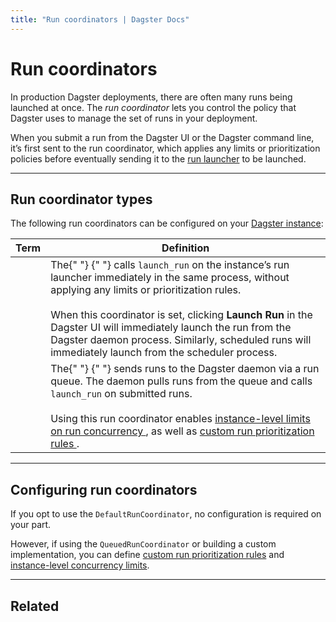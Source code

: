 ```yaml
---
title: "Run coordinators | Dagster Docs"
---
```


# Run coordinators

In production Dagster deployments, there are often many runs being launched at once. The _run coordinator_ lets you control the policy that Dagster uses to manage the set of runs in your deployment.

When you submit a run from the Dagster UI or the Dagster command line, it’s first sent to the run coordinator, which applies any limits or prioritization policies before eventually sending it to the [run launcher](/deployment/run-launcher) to be launched.

---

## Run coordinator types

The following run coordinators can be configured on your [Dagster instance](/deployment/dagster-instance):

<table
  className="table"
  style={{
    width: "100%",
  }}
>
  <thead>
    <tr>
      <th
        style={{
          width: "20%",
        }}
      >
        Term
      </th>
      <th>Definition</th>
    </tr>
  </thead>
  <tbody>
    <tr>
      <td>
        <strong>
          <PyObject
            module="dagster._core.run_coordinator"
            object="DefaultRunCoordinator"
          />
        </strong>
      </td>
      <td>
        The{" "}
        <PyObject
          module="dagster._core.run_coordinator"
          object="DefaultRunCoordinator"
        />{" "}
        calls <code>launch_run</code> on the instance’s run launcher immediately
        in the same process, without applying any limits or prioritization
        rules.
        <br />
        <br />
        When this coordinator is set, clicking <strong>Launch Run</strong> in the
        Dagster UI will immediately launch the run from the Dagster daemon process.
        Similarly, scheduled runs will immediately launch from the scheduler process.
      </td>
    </tr>
    <tr>
      <td>
        <strong>
          <PyObject
            module="dagster._core.run_coordinator"
            object="QueuedRunCoordinator"
          />
        </strong>
      </td>
      <td>
        The{" "}
        <PyObject
          module="dagster._core.run_coordinator"
          object="QueuedRunCoordinator"
        />{" "}
        sends runs to the Dagster daemon via a run queue. The daemon pulls runs
        from the queue and calls <code>launch_run</code> on submitted runs.
        <br />
        <br />
        Using this run coordinator enables <a href="/guides/limiting-concurrency-in-data-pipelines">
          instance-level limits on run concurrency
        </a>, as well as <a href="/guides/customizing-run-queue-priority">
          custom run prioritization rules
        </a>.
      </td>
    </tr>
  </tbody>
</table>

---

## Configuring run coordinators

If you opt to use the `DefaultRunCoordinator`, no configuration is required on your part.

However, if using the `QueuedRunCoordinator` or building a custom implementation, you can define [custom run prioritization rules](/guides/customizing-run-queue-priority) and [instance-level concurrency limits](/guides/limiting-concurrency-in-data-pipelines).

---

## Related

<ArticleList>
  <ArticleListItem
    title="Customizing run queue priority"
    href="/guides/customizing-run-queue-priority"
  ></ArticleListItem>
  <ArticleListItem
    title="Limiting concurrency in data pipelines"
    href="/guides/limiting-concurrency-in-data-pipelines"
  ></ArticleListItem>
  <ArticleListItem
    title="Run launchers"
    href="/deployment/run-launcher"
  ></ArticleListItem>
  <ArticleListItem
    title="Managing Dagster Cloud deployments"
    href="/dagster-cloud/managing-deployments/managing-deployments"
  ></ArticleListItem>
  <ArticleListItem
    title="Dagster instance"
    href="/deployment/dagster-instance"
  ></ArticleListItem>
</ArticleList>
